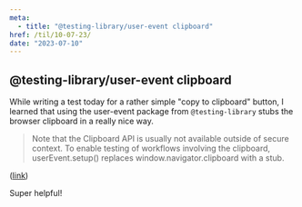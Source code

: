 ```yaml
---
meta:
  - title: "@testing-library/user-event clipboard"
href: /til/10-07-23/
date: "2023-07-10"
---
```


## @testing-library/user-event clipboard

While writing a test today for a rather simple "copy to clipboard" button, I learned that using the user-event package from `@testing-library` stubs the browser clipboard in a really nice way.

> Note that the Clipboard API is usually not available outside of secure context.
> To enable testing of workflows involving the clipboard, userEvent.setup() replaces window.navigator.clipboard with a stub.

([link](https://testing-library.com/docs/user-event/clipboard/))

Super helpful!
